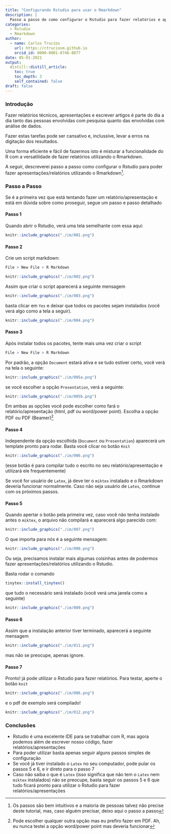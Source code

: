 ```yaml
---
title: "Configurando Rstudio para usar o Rmarkdown"
description: |
  Passo a passo de como configurar o Rstudio para fazer relatórios e apresentações utlizando o Rmarkdown.
categories:
  - Rstudio
  - Rmarkdown
author:
  - name: Carlos Trucíos
    url: https://ctruciosm.github.io
    orcid_id: 0000-0001-8746-8877
date: 05-01-2021
output:
  distill::distill_article:
    toc: true
    toc_depth: 3
    self_contained: false
draft: false
---
```



### Introdução

Fazer relatórios técnicos, apresentações e escrever artigos é parte do dia a dia tanto das pessoas envolvidas com  pesquisa quanto das envolvidas com análise de dados. 

Fazer estas tarefas pode ser cansativo e, inclussíve, levar a erros na digitação dos resultados.

Uma forma eficiente e fácil de fazermos isto é misturar a funcionalidade do R com a versatilidade de fazer relatórios utilizando o Rmarkdown.

A seguir, descreverei passo a passo como configurar o Rstudio para poder fazer apresentações/relatórios utilizando o Rmarkdown^[Os passos são bem intuitivos e a maioria de pessoas talvez não precise deste tutorial, mas, caso alguém precisar, deixo aqui o passo a passo].


### Passo a Passo

Se é a primeira vez que está tentando fazer um relatório/apresentação e está em dúvida sobre como proseguir, segue um passo e passo detalhado


#### Passo 1

Quando abrir o Rstudio, verá uma tela semelhante com essa aqui:

```r
knitr::include_graphics("./im/001.png")
```


#### Passo 2

Crie um script markdown:

```r
File > New File > R Markdown
```

```r
knitr::include_graphics("./im/002.png")
```

Assim que criar o script aparecerá a seguinte mensagem

```r
knitr::include_graphics("./im/003.png")
```

basta clicar em `Yes` e deixar que todos os pacotes sejam instalados (você verá algo como a tela a seguir).

```r
knitr::include_graphics("./im/004.png")
```


#### Passo 3


Após instalar todos os pacotes, tente mais uma vez criar o script

```r
File > New File > R Markdown
```

Por padrão, a opção `Document` estará ativa e se tudo estiver certo, você verá na tela o seguinte:

```r
knitr::include_graphics("./im/005a.png")
```

se você escolher a opção `Presentation`, verá a seguinte:


```r
knitr::include_graphics("./im/005b.png")
```

Em ambas as opções você pode escolher como fará o relatório/apresentação (html, pdf ou word/power point). Escolha a opção PDF ou PDF (Beamer)^[Pode escolher qualquer outra opção mas eu prefiro fazer em PDF. Ah, eu nunca testei a opção word/power point mas deveria funcionar]

#### Passo 4

Independente da opção escolhida (`Document` ou `Presentation`) aparecerá um template pronto para rodar. Basta você clicar no botão `Knit`

```r
knitr::include_graphics("./im/006.png")
```

(esse botão é para compilar tudo o escrito no seu relatório/apresentação e utilizará ele frequentemente)


Se você for usuário de `Latex`, já deve ter o `miktex` instalado e o Rmarkdown deveria funcionar normalmente. Caso não seja usuário de `Latex`, continue com os próximos passos.

#### Passo 5

Quando apertar o botão pela primeira vez, caso você não tenha instalado antes o `miktex`, o arquivo não compilará e aparecerá algo parecido com:

```r
knitr::include_graphics("./im/007.png")
```

O que importa para nós é a seguinte mensagem:

```r
knitr::include_graphics("./im/008.png")
```

Ou seja, precisamos instalar mais algumas coisinhas antes de podermos fazer apresentações/relatórios utilizando o Rstudio.

Basta rodar o comando

```r
tinytex::install_tinytex()
```

que tudo o necessário será instalado (você verá uma janela como a seguinte)

```r
knitr::include_graphics("./im/009.png")
```


#### Passo 6

Assim que a instalação anterior tiver terminado, aparecerá a seguinte mensagem

```r
knitr::include_graphics("./im/011.png")
```

mas não se preocupe, apenas ignore.


#### Passo 7

Pronto! já pode utilizar o Rstudio para fazer relatórios. Para testar, aperte o botão `knit`

```r
knitr::include_graphics("./im/006.png")
```

e o pdf de exemplo será compilado!

```r
knitr::include_graphics("./im/012.png")
```



### Conclusões

- Rstudio é uma excelente IDE para se trabalhar com R, mas agora podemos além de  escrever nosso código, fazer relatórios/apresentações
- Para poder utilizar basta apenas seguir alguns passos simples de configuração
- Se você já tiver instalado o `Latex` no seu computador, pode pular os passos 5 e 6, e ir direto para o passo 7
- Caso não saiba o que é `Latex` (isso significa que não tem o `Latex` nem `miktex` instalados) não se preocupe, basta seguir os passos 5 e 6 que tudo ficará pronto para utilizar o Rstudio para fazer relatórios/apresentações